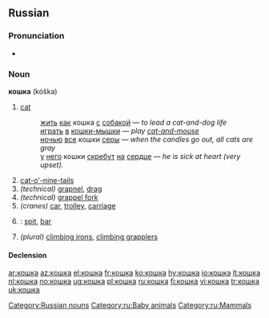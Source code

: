 ==Russian==

===Pronunciation===
*{{audio|Ru-кошка.ogg|audio}}

===Noun===
'''кошка''' (kóška) {{f}}

# [[cat]]
#:[[жить]] [[как]] кошка [[с]] [[собака|собакой]] — ''to lead a cat-and-dog life''
#:[[играть]] [[в]] [[кошки-мышки]] — ''play [[cat-and-mouse]]''
#:[[ночью]] [[весь|все]] кошки [[серый|серы]] — ''when the candles go out, all cats are gray''
#:[[у]] [[он|него]] кошки [[скрести|скребут]] [[на]] [[сердце]] — ''he is sick at heart (very upset).''
# [[cat-o'-nine-tails]]
# ''(technical)'' [[grapnel]], [[drag]]
# ''(technical)'' [[grappel fork]]
# ''(cranes)'' [[car]], [[trolley]], [[carriage]]
# {{geology|lang=ru}} : [[spit]], [[bar]]
# ''(plural)'' [[climbing irons]], [[climbing grapplers]]

====Declension====
{{ru-noun1|ко́шка|ко́шки|ко́шки|ко́шек|ко́шке|ко́шкам|ко́шку|ко́шек|ко́шкой,<br/>ко́шкою|ко́шками|о ко́шке|о ко́шках}}

[[Category:Russian nouns]]
[[Category:ru:Baby animals]]
[[Category:ru:Mammals]]

[[ar:кошка]]
[[az:кошка]]
[[el:кошка]]
[[fr:кошка]]
[[ko:кошка]]
[[hy:кошка]]
[[io:кошка]]
[[lt:кошка]]
[[nl:кошка]]
[[no:кошка]]
[[ug:кошка]]
[[pl:кошка]]
[[ru:кошка]]
[[fi:кошка]]
[[vi:кошка]]
[[tr:кошка]]
[[uk:кошка]]